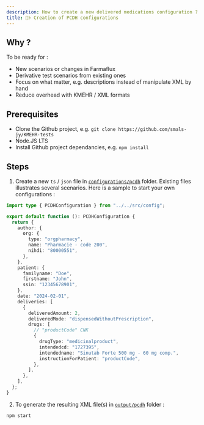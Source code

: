 ```yaml
---
description: How to create a new delivered medications configuration ?
title: 💊‍⚕️ Creation of PCDH configurations
---
```


## Why ?

To be ready for : 
- New scenarios or changes in Farmaflux
- Derivative test scenarios from existing ones
- Focus on what matter, e.g. descriptions instead of manipulate XML by hand
- Reduce overhead with KMEHR / XML formats

## Prerequisites

- Clone the Github project, e.g. `git clone https://github.com/smals-jy/KMEHR-tests`
- Node.JS LTS
- Install Github project dependancies, e.g. `npm install`

## Steps

1. Create a new `ts` / `json` file in [`configurations/pcdh`](https://github.com/smals-jy/KMEHR-tests/tree/main/configurations/pcdh) folder. Existing files illustrates several scenarios. Here is a sample to start your own configurations :

```ts
import type { PCDHConfiguration } from "../../src/config";

export default function (): PCDHConfiguration {
  return {
    author: {
      org: {
        type: "orgpharmacy",
        name: "Pharmacie - code 200",
        nihdi: "80000551",
      },
    },
    patient: {
      familyname: "Doe",
      firstname: "John",
      ssin: "12345678901",
    },
    date: "2024-02-01",
    deliveries: [
      {
        deliveredAmount: 2,
        deliveredMode: "dispensedWithoutPrescription",
        drugs: [
          // "productCode" CNK
          {
            drugType: "medicinalproduct",
            intendedcd: "1727395",
            intendedname: "Sinutab Forte 500 mg - 60 mg comp.",
            instructionForPatient: "productCode",
          },
        ],
      },
    ],
  };
}
```

2. To generate the resulting XML file(s) in [`output/pcdh`](https://github.com/smals-jy/KMEHR-tests/tree/main/output/pcdh) folder :

```bash
npm start
```
